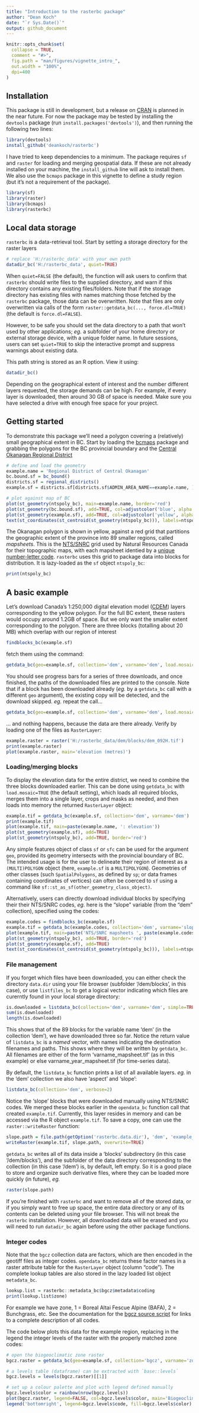 ```yaml
---
title: "Introduction to the rasterbc package"
author: "Dean Koch"
date: "`r Sys.Date()`"
output: github_document
---
```


<!-- vignette_intro.md is generated from vignette_intro.Rmd. Please edit that file -->

```r
knitr::opts_chunk$set(
  collapse = TRUE,
  comment = "#>",
  fig.path = "man/figures/vignette_intro_",
  out.width = "100%",
  dpi=400
)
```

## Installation

This package is still in development, but a release on [CRAN](https://CRAN.R-project.org) is planned in the near future. For now the package may be tested by installing the `devtools` package (run `install.packages('devtools')`), and then running the following two lines:

```r
library(devtools)
install_github('deankoch/rasterbc')
```
I have tried to keep dependencies to a minimum. The package requires `sf` and `raster` for loading and merging geospatial data. If these are not already installed on your machine, the `install_github` line will ask to install them. We also use the
`bcmaps` package in this vignette to define a study region (but it's not a requirement of the package).

```r
library(sf)
library(raster)
library(bcmaps)
library(rasterbc)
```

## Local data storage

`rasterbc` is a data-retrieval tool. Start by setting a storage directory for the raster layers

```r
# replace 'H:/rasterbc_data' with your own path
datadir_bc('H:/rasterbc_data', quiet=TRUE)
```

When `quiet=FALSE` (the default), the function will ask users to confirm that `rasterbc` should write files
to the supplied directory, and warn if this directory contains any existing files/folders. Note that if the
storage directory has existing files with names matching those fetched by the `rasterbc` package, those data
can be overwritten. Note that
files are only overwritten via calls of the form `raster::getdata_bc(..., force.dl=TRUE)` (the default is `force.dl=FALSE`).

However, to be safe you should set the data directory to a path that won't used by other applications; *eg.* a subfolder of your home directory or external storage device, with a unique folder name. In future sessions, users can set `quiet=TRUE` to skip
the interactive prompt and suppress warnings about existing data.

This path string is stored as an R option. View it using:
```r
datadir_bc()
```

Depending on the geographical extent of interest and the number different layers requested, the storage demands can be high. For example, if every layer is downloaded, then around 30 GB of space is needed. Make sure you have selected a drive with enough free space for your project.

## Getting started

To demonstrate this package we'll need a polygon covering a (relatively) small geographical extent in BC. Start by loading the [bcmaps](https://github.com/bcgov/bcmaps) package and grabbing the polygons for the BC provincial boundary and the [Central Okanagan Regional District](https://www.regionaldistrict.com/)

```r
# define and load the geometry
example.name = 'Regional District of Central Okanagan'
bc.bound.sf = bc_bound()
districts.sf = regional_districts()
example.sf = districts.sf[districts.sf$ADMIN_AREA_NAME==example.name, ]

# plot against map of BC
plot(st_geometry(ntspoly_bc), main=example.name, border='red')
plot(st_geometry(bc.bound.sf), add=TRUE, col=adjustcolor('blue', alpha.f=0.2))
plot(st_geometry(example.sf), add=TRUE, col=adjustcolor('yellow', alpha.f=0.5))
text(st_coordinates(st_centroid(st_geometry(ntspoly_bc))), labels=ntspoly_bc$NTS_SNRC, cex=0.5)
```

The Okanagan polygon is shown in yellow, against a red grid that partitions the geographic extent of the province into 89 smaller regions, called *mapsheets*. This is the [NTS/SNRC](https://www.nrcan.gc.ca/maps-tools-publications/maps/topographic-maps/10995)
grid used by Natural Resources Canada for their topographic maps, with each mapsheet identied by a
[unique number-letter code](https://www.nrcan.gc.ca/earth-sciences/geography/topographic-information/maps/9765).
`rasterbc` uses this grid to package data into blocks for distribution. It is lazy-loaded as the `sf` object `ntspoly_bc`: 

```r
print(ntspoly_bc)
```

## A basic example

Let's download Canada's 1:250,000 digital elevation model ([CDEM](http://ftp.geogratis.gc.ca/pub/nrcan_rncan/elevation/cdem_mnec/doc/CDEM_product_specs.pdf))
layers corresponding to the yellow polygon. For the full BC extent, these rasters would occupy around 1.2GB of space. But we only want the smaller extent corresponding to the polygon. There are three blocks (totalling about 20 MB) which overlap with our region of interest

```r
findblocks_bc(example.sf)
```

fetch them using the command:

```r
getdata_bc(geo=example.sf, collection='dem', varname='dem', load.mosaic=FALSE)
```

You should see progress bars for a series of three downloads, and once finished, the paths of the downloaded files are printed to the console. Note that if a block has been downloaded already (*eg.* by a `getdata_bc` call with a different `geo` argument), the existing copy will be detected, and the download skipped. *eg.* repeat the call...

```r
getdata_bc(geo=example.sf, collection='dem', varname='dem', load.mosaic=FALSE)
```

... and nothing happens, because the data are there already. Verify by loading one of the files as `RasterLayer`:

```r
example.raster = raster('H:/rasterbc_data/dem/blocks/dem_092H.tif')
print(example.raster)
plot(example.raster, main='elevation (metres)')
```

### Loading/merging blocks

To display the elevation data for the entire district, we need to combine the three blocks downloaded earlier. This can be done using `getdata_bc` with `load.mosaic=TRUE` (the default setting), which loads all required blocks, merges them into a single layer, crops and masks as needed, and then loads into memory the returned `RasterLayer` object:
```r
example.tif = getdata_bc(example.sf, collection='dem', varname='dem')
print(example.tif)
plot(example.tif, main=paste(example.name, ': elevation'))
plot(st_geometry(example.sf), add=TRUE)
plot(st_geometry(ntspoly_bc), add=TRUE, border='red')
```

Any simple features object of class `sf` or `sfc` can be used for the argument `geo`, provided its geometry intersects with the provincial boundary of BC. The intended usage is for the user to delineate their region of interest as a `(MULTI)POLYGON` object (here, `example.sf` is a `MULTIPOLYGON`). Geometries of other classes (such `SpatialPolygons`, as defined by `sp`; or data frames containing coordinates of vertices) can often be coerced to `sf` using a command like `sf::st_as_sf(other_geometry_class_object)`.

Alternatively, users can directly download individual blocks by specifying their their NTS/SNRC codes, *eg.* here is the
"slope" variable (from the "dem" collection), specified using the codes: 
```r
example.codes = findblocks_bc(example.sf)
example.tif = getdata_bc(example.codes, collection='dem', varname='slope')
plot(example.tif, main=paste('NTS/SNRC mapsheets ', paste(example.codes, collapse=', '), ': slope'))
plot(st_geometry(ntspoly_bc), add=TRUE, border='red')
plot(st_geometry(example.sf), add=TRUE)
text(st_coordinates(st_centroid(st_geometry(ntspoly_bc))), labels=ntspoly_bc$NTS_SNRC, cex=0.5)
```


### File management

If you forget which files have been downloaded, you can either check the directory `data.dir` using your file browser (subfolder '/dem/blocks', in this case), or use `listfiles_bc` to get a logical vector indicating which files are curerntly found in your local storage directory:

```r
is.downloaded = listdata_bc(collection='dem', varname='dem', simple=TRUE)
sum(is.downloaded)
length(is.downloaded)
```

This shows that of the 89 blocks for the variable name 'dem' (in the collection 'dem'), we have downloaded three so far. Notice the return value of `listdata_bc` is a *named* vector, with names indicating the destination filenames and paths. This shows where they will be written by `getdata_bc`. All filenames are either of the form 'varname_mapsheet.tif' (as in this example) or else varname_year_mapsheet.tif (for time-series data).

By default, the `listdata_bc` function prints a list of all available layers. *eg.* in the 'dem' collection we also have 'aspect' and 'slope':

```r
listdata_bc(collection='dem', verbose=2)
```

Notice the 'slope' blocks that were downloaded manually using NTS/SNRC codes. We merged these blocks earlier in the `opendata_bc` function call that created `example.tif`. Currently, this layer resides in memory and can be accessed via the R object `example.tif`. To save a copy, one can use the `raster::writeRaster` function:

```r
slope.path = file.path(getOption('rasterbc.data.dir'), 'dem', 'example_slope.tif')
writeRaster(example.tif, slope.path, overwrite=TRUE)
```

`getdata_bc` writes all of its data inside a 'blocks' subdirectory (in this case '/dem/blocks'), and the subfolder of the data directory corresponding to the collection (in this case '/dem') is, by default, left empty. So it is a good place to store and organize such derivative files, where they can be loaded more quickly (in future), *eg.*

```r
raster(slope.path)
```

If you're finished with `rasterbc` and want to remove all of the stored data, or if you simply want to free up space, the entire data directory or any of its contents can be deleted using your file browser. This will not break the `rasterbc` installation. However, all downloaded data will be erased and you will need to run `datadir_bc` again before using the other package functions. 

### Integer codes

Note that the `bgcz` collection data are factors, which are then encoded in the geotiff files as integer codes. `opendata_bc` returns these factor names in a raster attribute table for the `RasterLayer` object (column "code"). The complete lookup
tables are also stored in the lazy loaded list object `metadata_bc`.

```r
lookup.list = rasterbc::metadata_bc$bgcz$metadata$coding
print(lookup.list$zone)
```
For example we have zone, 1 = Boreal Altai Fescue Alpine (BAFA), 2 = Bunchgrass, etc. See the documentation for the
[bgcz source script](https://github.com/deankoch/rasterbc_src/blob/master/src_bgcz.knit.md) for links to a complete description of all codes.

The code below plots this data for the example region, replacing in the legend the integer levels of the
raster with the properly matched zone codes:

```r

# open the biogeoclimatic zone raster
bgcz.raster = getdata_bc(geo=example.sf, collection='bgcz', varname='zone', quiet=TRUE)

# a levels table (dataframe) can be extracted with `base::levels`
bgcz.levels = levels(bgcz.raster)[[1]]

# set up a colour palette and plot with legend defined manually
bgcz.levels$color = rainbow(nrow(bgcz.levels))
plot(bgcz.raster, legend=FALSE, col=bgcz.levels$color, main='Biogeoclimatic zones')
legend('bottomright', legend=bgcz.levels$code, fill=bgcz.levels$color)

```

<!-- rmarkdown::render('vignette_intro.Rmd') -->
